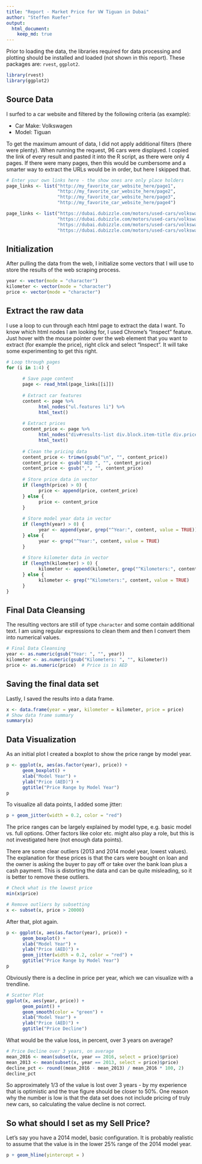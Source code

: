 ```yaml
---
title: "Report - Market Price for VW Tiguan in Dubai"
author: "Steffen Ruefer"
output: 
  html_document:
    keep_md: true
---
```


Prior to loading the data, the libraries required for data processing and plotting should be installed and loaded (not shown in this report).
These packages are: `rvest`, `ggplot2`. 

```r
library(rvest)
library(ggplot2)
```

## Source Data

I surfed to a car website and filtered by the following criteria (as example):

- Car Make: Volkswagen
- Model: Tiguan

To get the maximum amount of data, I did not apply additional filters (there were plenty). When running the request, 96 cars were displayed. I copied the link of every result and pasted it into the R script, as there were only 4 pages. If there were many pages, then this would be cumbersome and a smarter way to extract the URLs would be in order, but here I skipped that. 

```r
# Enter your own links here - the show ones are only place holders
page_links <- list("http://my_favorite_car_website_here/page1",
                   "http://my_favorite_car_website_here/page2",
                   "http://my_favorite_car_website_here/page3",
                   "http://my_favorite_car_website_here/page4")
```

```r
page_links <- list("https://dubai.dubizzle.com/motors/used-cars/volkswagen/tiguan/?site=2&s=MT&rc=140&c1=1604&c2=1614&price__gte=&price__lte=&year__gte=&year__lte=&kilometers__gte=&kilometers__lte=&seller_type=&keywords=&is_basic_search_widget=0&is_search=1&places__id__in=Start+typing+here&places__id__in=&added__gte=&auto_agent=",
                   "https://dubai.dubizzle.com/motors/used-cars/volkswagen/tiguan/?page=2&price__gte=&price__lte=&year__gte=&year__lte=&kilometers__gte=&kilometers__lte=&seller_type=&keywords=&is_basic_search_widget=0&is_search=1&places__id__in=Start+typing+here&places__id__in=&added__gte=&auto_agent=",
                   "https://dubai.dubizzle.com/motors/used-cars/volkswagen/tiguan/?page=3&price__gte=&price__lte=&year__gte=&year__lte=&kilometers__gte=&kilometers__lte=&seller_type=&keywords=&is_basic_search_widget=0&is_search=1&places__id__in=Start+typing+here&places__id__in=&added__gte=&auto_agent=",
                   "https://dubai.dubizzle.com/motors/used-cars/volkswagen/tiguan/?page=4&price__gte=&price__lte=&year__gte=&year__lte=&kilometers__gte=&kilometers__lte=&seller_type=&keywords=&is_basic_search_widget=0&is_search=1&places__id__in=Start+typing+here&places__id__in=&added__gte=&auto_agent=")
```

## Initialization

After pulling the data from the web, I initialize some vectors that I will use to store the results of the web scraping process.

```r
year <- vector(mode = "character")
kilometer <- vector(mode = "character")
price <- vector(mode = "character")
```

## Extract the raw data

I use a loop to cun through each html page to extract the data I want. To know which html nodes I am looking for, I used Chrome's "Inspect" feature. Just hover with the mouse pointer over the web element that you want to extract (for example the price), right click and select "Inspect". It will take some experimenting to get this right.

```r
# Loop through pages
for (i in 1:4) {
      
      # Save page content
      page <- read_html(page_links[[i]])
      
      # Extract car features
      content <- page %>%
            html_nodes("ul.features li") %>%
            html_text()
      
      # Extract prices
      content_price <- page %>%
            html_nodes("div#results-list div.block.item-title div.price") %>%
            html_text()
      
      # Clean the pricing data
      content_price <- trimws(gsub("\n", "", content_price))
      content_price <- gsub("AED ", "", content_price)
      content_price <- gsub(",", "", content_price)
      
      # Store price data in vector
      if (length(price) > 0) {
            price <- append(price, content_price)
      } else {
            price <- content_price
      }
      
      # Store model year data in vector
      if (length(year) > 0) {
            year <- append(year, grep("^Year:", content, value = TRUE))
      } else {
            year <- grep("^Year:", content, value = TRUE)
      }
      
      # Store kilometer data in vector
      if (length(kilometer) > 0) {
            kilometer <- append(kilometer, grep("^Kilometers:", content, value = TRUE))
      } else {
            kilometer <- grep("^Kilometers:", content, value = TRUE)
      }
}
```

## Final Data Cleansing
The resulting vectors are still of type `character` and some contain additional text. I am using regular expressions to clean them and then I convert them into numerical values.

```r
# Final Data Cleansing
year <- as.numeric(gsub("Year: ", "", year))
kilometer <- as.numeric(gsub("Kilometers: ", "", kilometer))
price <- as.numeric(price)  # Price is in AED
```

## Saving the final data set
Lastly, I saved the results into a data frame.

```r
x <- data.frame(year = year, kilometer = kilometer, price = price)
# Show data frame summary
summary(x)
```

## Data Visualization
As an initial plot I created a boxplot to show the price range by model year.

```r
p <- ggplot(x, aes(as.factor(year), price)) + 
      geom_boxplot() + 
      xlab("Model Year") + 
      ylab("Price (AED)") +
      ggtitle("Price Range by Model Year")
p
```

To visualize all data points, I added some jitter:

```r
p + geom_jitter(width = 0.2, color = "red")
```

The price ranges can be largely explained by model type, e.g. basic model vs. full options. Other factors like color etc. might also play a role, but this is not investigated here (not enough data points).

There are some clear outliers (2013 and 2014 model year, lowest values). The explanation for these prices is that the cars were bought on loan and the owner is asking the buyer to pay off or take over the bank loan plus a cash payment. This is distorting the data and can be quite misleading, so it is better to remove these outliers.

```r
# Check what is the lowest price
min(x$price)

# Remove outliers by subsetting
x <- subset(x, price > 20000)
```

After that, plot again.

```r
p <- ggplot(x, aes(as.factor(year), price)) + 
      geom_boxplot() + 
      xlab("Model Year") + 
      ylab("Price (AED)") +
      geom_jitter(width = 0.2, color = "red") +
      ggtitle("Price Range by Model Year")
p
```

Obviously there is a decline in price per year, which we can visualize with a trendline.

```r
# Scatter Plot
ggplot(x, aes(year, price)) +
      geom_point() +
      geom_smooth(color = "green") +
      xlab("Model Year") +
      ylab("Price (AED)") +
      ggtitle("Price Decline")
```

What would be the value loss, in percent, over 3 years on average?

```r
# Price Decline over 3 years, on average
mean_2016 <- mean(subset(x, year == 2016, select = price)$price)
mean_2013 <- mean(subset(x, year == 2013, select = price)$price)
decline_pct <- round((mean_2016 - mean_2013) / mean_2016 * 100, 2)
decline_pct
```

So approximately 1/3 of the value is lost over 3 years - by my experience that is optimistic and the true figure should be closer to 50%. One reason why the number is low is that the data set does not include pricing of truly new cars, so calculating the value decline is not correct.

## So what should I set as my Sell Price?
Let's say you have a 2014 model, basic configuration. It is probably realistic to assume that the value is in the lower 25% range of the 2014 model year.

```r
p + geom_hline(yintercept = )
```
